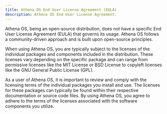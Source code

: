 ```yaml
---
title: Athena OS End User License Agreement (EULA)
description: Athena OS End User License Agreement.
---
```


Athena OS, being an open-source distribution, does not have a specific End User License Agreement (EULA) that governs its usage. Athena OS follows a community-driven approach and is built upon open-source principles.

When using Athena OS, you are typically subject to the licenses of the individual packages and components included in the distribution. These licenses vary depending on the specific package and can range from permissive licenses like the MIT License or BSD License to copyleft licenses like the GNU General Public License (GPL).

As a user of Athena OS, it is important to review and comply with the licensing terms of the individual packages you install and use. The licenses for these packages can typically be found within their respective documentation or source code files. By using Athena OS, you agree to adhere to the terms of the licenses associated with the software components you utilize.

<ImageComponent />